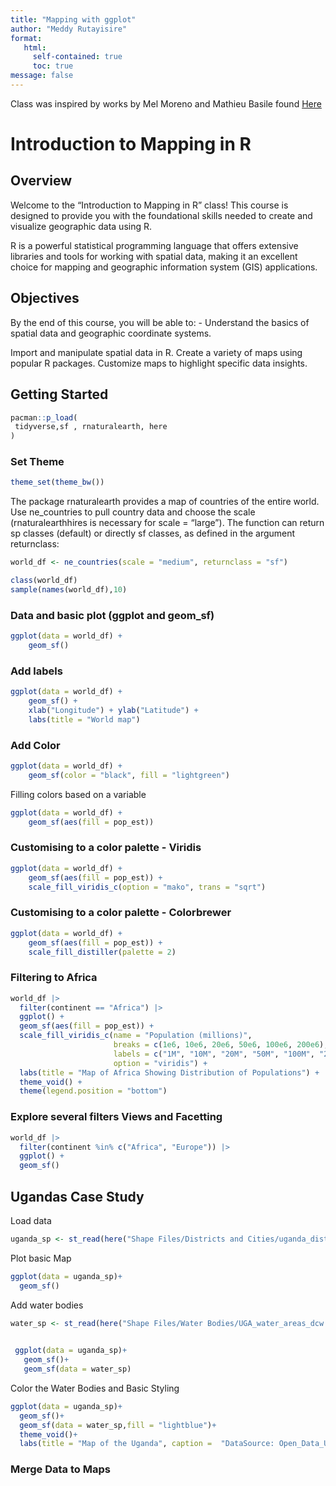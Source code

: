 ```yaml
---
title: "Mapping with ggplot"
author: "Meddy Rutayisire"
format: 
   html:
     self-contained: true
     toc: true
message: false
---
```


Class was inspired by works by Mel Moreno and Mathieu Basile found [Here](https://r-spatial.org/r/2018/10/25/ggplot2-sf.html)

# Introduction to Mapping in R

## Overview

Welcome to the "Introduction to Mapping in R" class! This course is designed to provide you with the foundational skills needed to create and visualize geographic data using R.

R is a powerful statistical programming language that offers extensive libraries and tools for working with spatial data, making it an excellent choice for mapping and geographic information system (GIS) applications.

## Objectives

By the end of this course, you will be able to: - Understand the basics of spatial data and geographic coordinate systems.

Import and manipulate spatial data in R. Create a variety of maps using popular R packages. Customize maps to highlight specific data insights.

## Getting Started

```r
pacman::p_load(
 tidyverse,sf , rnaturalearth, here
)
```

### Set Theme

```r
theme_set(theme_bw())
```

The package rnaturalearth provides a map of countries of the entire world. Use ne_countries to pull country data and choose the scale (rnaturalearthhires is necessary for scale = "large"). The function can return sp classes (default) or directly sf classes, as defined in the argument returnclass:

```r
world_df <- ne_countries(scale = "medium", returnclass = "sf")

class(world_df)
sample(names(world_df),10)
```

### Data and basic plot (ggplot and geom_sf)

```r
ggplot(data = world_df) +
    geom_sf()
```

### Add labels

```r
ggplot(data = world_df) +
    geom_sf() +
    xlab("Longitude") + ylab("Latitude") +
    labs(title = "World map")
```

### Add Color

```r
ggplot(data = world_df) + 
    geom_sf(color = "black", fill = "lightgreen")
```

Filling colors based on a variable 

```r
ggplot(data = world_df) +
    geom_sf(aes(fill = pop_est))
```

### Customising to a color palette - Viridis 

```r
ggplot(data = world_df) +
    geom_sf(aes(fill = pop_est)) +
    scale_fill_viridis_c(option = "mako", trans = "sqrt")
```

### Customising to a color palette - Colorbrewer

```r
ggplot(data = world_df) +
    geom_sf(aes(fill = pop_est)) +
    scale_fill_distiller(palette = 2)
```


### Filtering to Africa

```r
world_df |> 
  filter(continent == "Africa") |> 
  ggplot() +
  geom_sf(aes(fill = pop_est)) +
  scale_fill_viridis_c(name = "Population (millions)", 
                       breaks = c(1e6, 10e6, 20e6, 50e6, 100e6, 200e6),
                       labels = c("1M", "10M", "20M", "50M", "100M", "200M"),
                       option = "viridis") +
  labs(title = "Map of Africa Showing Distribution of Populations") +
  theme_void() +
  theme(legend.position = "bottom")

```

### Explore several filters Views and Facetting 

```r
world_df |> 
  filter(continent %in% c("Africa", "Europe")) |> 
  ggplot() +
  geom_sf()
```


## Ugandas Case Study 

Load data 
```r
uganda_sp <- st_read(here("Shape Files/Districts and Cities/uganda_districts_2019-wgs84.shp"))
```

Plot basic Map 
```r
ggplot(data = uganda_sp)+
  geom_sf()
```

Add water bodies 

```r
water_sp <- st_read(here("Shape Files/Water Bodies/UGA_water_areas_dcw.shp"))
                    

 ggplot(data = uganda_sp)+
   geom_sf()+
   geom_sf(data = water_sp)
```

Color the Water Bodies and Basic Styling 
```r
ggplot(data = uganda_sp)+
  geom_sf()+
  geom_sf(data = water_sp,fill = "lightblue")+
  theme_void()+
  labs(title = "Map of the Uganda", caption =  "DataSource: Open_Data_Uganda")
```

### Merge Data to Maps 




